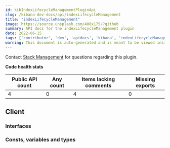 ```yaml
---
id: kibIndexLifecycleManagementPluginApi
slug: /kibana-dev-docs/api/indexLifecycleManagement
title: "indexLifecycleManagement"
image: https://source.unsplash.com/400x175/?github
summary: API docs for the indexLifecycleManagement plugin
date: 2022-06-15
tags: ['contributor', 'dev', 'apidocs', 'kibana', 'indexLifecycleManagement']
warning: This document is auto-generated and is meant to be viewed inside our experimental, new docs system. Reach out in #docs-engineering for more info.
---
```




Contact [Stack Management](https://github.com/orgs/elastic/teams/kibana-stack-management) for questions regarding this plugin.

**Code health stats**

| Public API count  | Any count | Items lacking comments | Missing exports |
|-------------------|-----------|------------------------|-----------------|
| 4 | 0 | 4 | 0 |

## Client

### Interfaces
<DocDefinitionList data={indexLifecycleManagementObj.client.interfaces}/>

### Consts, variables and types
<DocDefinitionList data={indexLifecycleManagementObj.client.misc}/>

